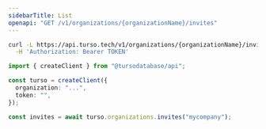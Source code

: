 ```yaml
---
sidebarTitle: List
openapi: "GET /v1/organizations/{organizationName}/invites"
---
```


<RequestExample>

```bash cURL
curl -L https://api.turso.tech/v1/organizations/{organizationName}/invites \
  -H 'Authorization: Bearer TOKEN'
```

```ts Node.js
import { createClient } from "@tursodatabase/api";

const turso = createClient({
  organization: "...",
  token: "",
});

const invites = await turso.organizations.invites("mycompany");
```

</RequestExample>
